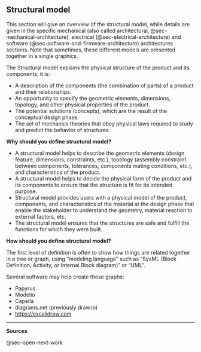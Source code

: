 ## Structural model {#sec-structural-model}

This section will give an overview of the structural model, while details are given in the specific mechanical (also called architectural, @sec-mechanical-architecture), electrical (@sec-electrical-architecture) and software (@sec-software-and-firmware-architecture) architectures sections.
Note that sometimes, these different models are presented together in a single graphics.

The Structural model explains the physical structure of the product and its components, it is:

-   A description of the components (the combination of parts) of a product and their relationships.
-   An opportunity to specify the geometric elements, dimensions, topology, and other physical properties of the product.
-   The potential solutions (concepts), which are the result of the conceptual design phase.
-   The set of mechanics theories that obey physical laws required to study and predict the behavior of structures.

**Why should you define structural model?**

-   A structural model helps to describe the geometric elements (design feature, dimensions, constraints, etc.), topology (assembly constraint between components, tolerances, components mating conditions, etc.), and characteristics of the product.
-   A structural model helps to decide the physical form of the product and its components to ensure that the structure is fit for its intended purpose.
-   Structural model provides users with a physical model of the product, components, and characteristics of the material at the design phase that enable the stakeholder to understand the geometry, material reaction to external factors, etc.
-   The structural model ensures that the structures are safe and fulfill the functions for which they were built.

**How should you define structural model?**

The first level of definition is often to show how things are related together in a tree or graph, using "modeling language" such as "SysML (Block Definition, Activity, or Internal Block diagram)" or "UML".

Several software may help create these graphs:

-   Papyrus
-   Modelio
-   Capella
-   diagrams.net (previously draw.io)
-   <https://excalidraw.com>

------------------------------------------------------------------------

**Sources**

@sec-open-next-work
